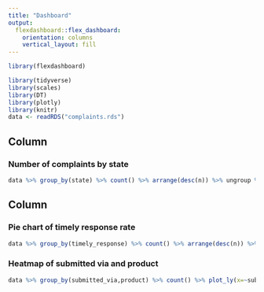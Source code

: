 ```yaml
---
title: "Dashboard"
output: 
  flexdashboard::flex_dashboard:
    orientation: columns
    vertical_layout: fill
---
```


```r
library(flexdashboard)

library(tidyverse)
library(scales)
library(DT)
library(plotly)
library(knitr)
data <- readRDS("complaints.rds")


```

Column {data-width=650}
-----------------------------------------------------------------------

### Number of complaints by state

```r
data %>% group_by(state) %>% count() %>% arrange(desc(n)) %>% ungroup %>% mutate(prop=percent(n/sum(n))) %>% datatable

```

Column {data-width=350}
-----------------------------------------------------------------------

### Pie chart of timely response rate

```r
data %>% group_by(timely_response) %>% count() %>% arrange(desc(n)) %>% ungroup %>% mutate(prop=percent(n/sum(n))) %>% plot_ly(labels=~timely_response, values=~n,type="pie")

```

### Heatmap of submitted via and product

```r
data %>% group_by(submitted_via,product) %>% count() %>% plot_ly(x=~submitted_via, y=~product,z=~n,type="heatmap")

```


